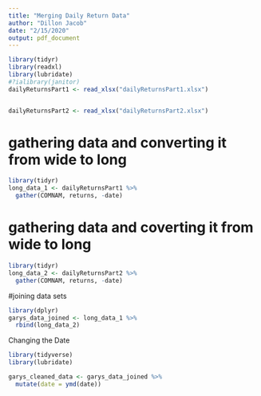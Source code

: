 ```yaml
---
title: "Merging Daily Return Data"
author: "Dillon Jacob"
date: "2/15/2020"
output: pdf_document
---
```


```r
library(tidyr)
library(readxl)
library(lubridate)
#?ialibrary(janitor)
dailyReturnsPart1 <- read_xlsx("dailyReturnsPart1.xlsx")

```


```r
```


```r
dailyReturnsPart2 <- read_xlsx("dailyReturnsPart2.xlsx")
```



# gathering data and converting it from wide to long
```r
library(tidyr)
long_data_1 <- dailyReturnsPart1 %>% 
  gather(COMNAM, returns, -date)
```


# gathering data and coverting it from wide to long 
```r
library(tidyr)
long_data_2 <- dailyReturnsPart2 %>% 
  gather(COMNAM, returns, -date)
```


#joining data sets
```r
library(dplyr)
garys_data_joined <- long_data_1 %>% 
  rbind(long_data_2)
```

Changing the Date
```r

library(tidyverse)
library(lubridate)

garys_cleaned_data <- garys_data_joined %>% 
  mutate(date = ymd(date))
```



```r

```

